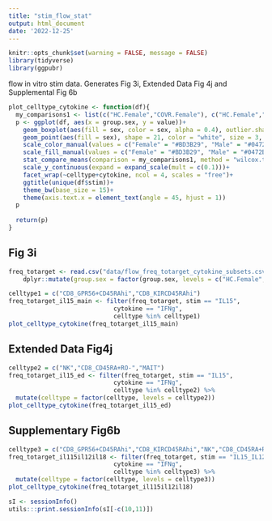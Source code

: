 ```yaml
---
title: "stim_flow_stat"
output: html_document
date: '2022-12-25'
---
```


```r
knitr::opts_chunk$set(warning = FALSE, message = FALSE) 
library(tidyverse)
library(ggpubr)
```

flow in vitro stim data. Generates Fig 3i, Extended Data Fig 4j and Supplemental Fig 6b
```r
plot_celltype_cytokine <- function(df){
  my_comparisons1 <- list(c("HC.Female","COVR.Female"), c("HC.Female","HC.Male"), c("COVR.Female","COVR.Male"), c("HC.Male","COVR.Male"))
  p <- ggplot(df, aes(x = group.sex, y = value))+
    geom_boxplot(aes(fill = sex, color = sex, alpha = 0.4), outlier.shape = NA)+
    geom_point(aes(fill = sex), shape = 21, color = "white", size = 3, position = position_jitter(w = 0.2)) +
    scale_color_manual(values = c("Female" = "#BD3B29", "Male" = "#0472B6"))+
    scale_fill_manual(values = c("Female" = "#BD3B29", "Male" = "#0472B6"))+
    stat_compare_means(comparison = my_comparisons1, method = "wilcox.test", size = 5)+
    scale_y_continuous(expand = expand_scale(mult = c(0.1)))+
    facet_wrap(~celltype+cytokine, ncol = 4, scales = "free")+
    ggtitle(unique(df$stim))+
    theme_bw(base_size = 15)+
    theme(axis.text.x = element_text(angle = 45, hjust = 1))
  p
  
  return(p)
}
```



  
## Fig 3i
```r
freq_totarget <- read.csv("data/flow_freq_totarget_cytokine_subsets.csv") %>% 
    dplyr::mutate(group.sex = factor(group.sex, levels = c("HC.Female", "COVR.Female", "HC.Male", "COVR.Male", "Tech_ctrl.NA")))

celltype1 = c("CD8_GPR56+CD45RAhi","CD8_KIRCD45RAhi")
freq_totarget_il15_main <- filter(freq_totarget, stim == "IL15", 
                             cytokine == "IFNg", 
                             celltype %in% celltype1)
plot_celltype_cytokine(freq_totarget_il15_main)
```
  
  
## Extended Data Fig4j
```r
celltype2 = c("NK","CD8_CD45RA+RO-","MAIT")
freq_totarget_il15_ed <- filter(freq_totarget, stim == "IL15", 
                             cytokine == "IFNg", 
                             celltype %in% celltype2) %>%
  mutate(celltype = factor(celltype, levels = celltype2))
plot_celltype_cytokine(freq_totarget_il15_ed)
```


## Supplementary Fig6b
```r
celltype3 = c("CD8_GPR56+CD45RAhi","CD8_KIRCD45RAhi","NK","CD8_CD45RA+RO-","MAIT")
freq_totarget_il115il12il18 <- filter(freq_totarget, stim == "IL15_IL12_IL18", 
                             cytokine == "IFNg", 
                             celltype %in% celltype3) %>%
  mutate(celltype = factor(celltype, levels = celltype3))
plot_celltype_cytokine(freq_totarget_il115il12il18)
```

  
```r
sI <- sessionInfo()
utils:::print.sessionInfo(sI[-c(10,11)])
```
